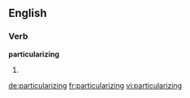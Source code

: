 ==English==

===Verb===
'''particularizing'''

# {{present participle of|[[particularize]]}}

[[de:particularizing]]
[[fr:particularizing]]
[[vi:particularizing]]